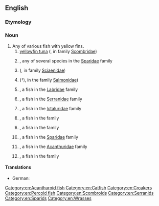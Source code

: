 ==English==
{{rfi|en}}
{{wikipedia}}
{{wikispecies}}

===Etymology===
{{compound|yellow|fin|lang=en}}

===Noun===
{{en-noun|yellowfin|yellowfins}}

# Any of various fish with yellow fins.
## [[yellowfin tuna]] ({{taxlink|Thunnus albacares|species|noshow=1|ver=170119}}, in family [[Scombridae]])
## {{vern|yellowfin bream}}, any of several species in the [[Sparidae]] family
## {{vern|yellowfin croaker}} ({{taxlink|Umbrina roncador|species|ver=180702}}, in family [[Sciaenidae]])
## {{vern|yellowfin cutthroat trout}} (†{{taxlink|(Oncorhynchus clarkii macdonaldi|subspecies|ver=180702}}), in  the family [[Salmonidae]])
## {{vern|yellow fin fairy wrasse}}, a fish in the [[Labridae]] family
## {{vern|yellowfin grouper}}, a fish in the [[Serranidae]] family
## {{vern|yellowfin madtom}}, a fish in the [[Ictaluridae]] family
## {{vern|yellow-fin perchlet}}, a fish in the {{taxlink|Ambassidae|family|noshow=1|ver=170119}} family
## {{vern|yellowfin pike}}, a fish in the {{taxlink|Dinolestidae|family|noshow=1|ver=170119}} family
## {{vern|yellowfin seabream}}, a fish in the [[Sparidae]] family
## {{vern|yellowfin surgeon}}, a fish in the [[Acanthuridae]] family
## {{vern|yellowfin whiting}}, a fish in the {{taxlink|Sillaginidae|family|noshow=1|ver=170119}} family

====Translations====
{{trans-top|any fish with a yellow fin}}
{{trans-mid}}
{{trans-bottom}}

{{trans-top|A yellowfin tuna, an individual member of that species}}
* German: {{t-check|de|Gelbflossenthunfisch|m}}
{{trans-mid}}
{{trans-bottom}}

[[Category:en:Acanthuroid fish]]
[[Category:en:Catfish]]
[[Category:en:Croakers]]
[[Category:en:Percoid fish]]
[[Category:en:Scombroids]]
[[Category:en:Serranids]]
[[Category:en:Sparids]]
[[Category:en:Wrasses]]